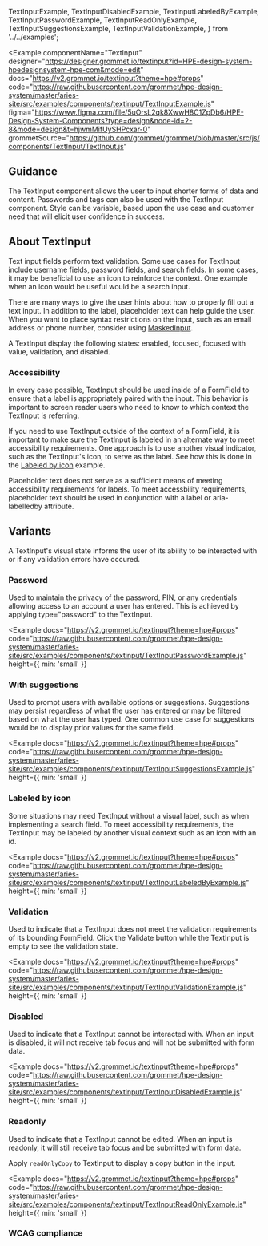   TextInputExample,
  TextInputDisabledExample,
  TextInputLabeledByExample,
  TextInputPasswordExample,
  TextInputReadOnlyExample,
  TextInputSuggestionsExample,
  TextInputValidationExample,
} from '../../examples';

<Example
  componentName="TextInput"
  designer="https://designer.grommet.io/textinput?id=HPE-design-system-hpedesignsystem-hpe-com&mode=edit"
  docs="https://v2.grommet.io/textinput?theme=hpe#props"
  code="https://raw.githubusercontent.com/grommet/hpe-design-system/master/aries-site/src/examples/components/textinput/TextInputExample.js"
  figma="https://www.figma.com/file/5uOrsL2qk8XwwH8C1ZpDb6/HPE-Design-System-Components?type=design&node-id=2-8&mode=design&t=hjwmMifUySHPcxar-0"
  grommetSource="https://github.com/grommet/grommet/blob/master/src/js/components/TextInput/TextInput.js"
>
  <TextInputExample />
</Example>

## Guidance

The TextInput component allows the user to input shorter forms of data and content. Passwords and tags can also be used with the TextInput component. Style can be variable, based upon the use case and customer need that will elicit user confidence in success.

## About TextInput

Text input fields perform text validation. Some use cases for TextInput include username fields, password fields, and search fields. In some cases, it may be beneficial to use an icon to reinforce the context. One example when an icon would be useful would be a search input.

There are many ways to give the user hints about how to properly fill out a text input. In addition to the label, placeholder text can help guide the user. When you want to place syntax restrictions on the input, such as an email address or phone number, consider using [MaskedInput](/components/maskedinput).

A TextInput display the following states: enabled, focused, focused with value, validation, and disabled.

### Accessibility

In every case possible, TextInput should be used inside of a FormField to ensure that a label is appropriately paired with the input. This behavior is important to screen reader users who need to know to which context the TextInput is referring.

If you need to use TextInput outside of the context of a FormField, it is important to make sure the TextInput is labeled in an alternate way to meet accessibility requirements. One approach is to use another visual indicator, such as the TextInput's icon, to serve as the label. See how this is done in the [Labeled by icon](#labeled-by-icon) example.

Placeholder text does not serve as a sufficient means of meeting accessibility requirements for labels. To meet accessbility requirements, placeholder text should be used in conjunction with a label or aria-labelledby attribute.

## Variants

A TextInput's visual state informs the user of its ability to be interacted with or if any validation errors have occured.

### Password

Used to maintain the privacy of the password, PIN, or any credentials allowing access to an account a user has entered. This is achieved by applying type="password" to the TextInput.

<Example
  docs="https://v2.grommet.io/textinput?theme=hpe#props"
  code="https://raw.githubusercontent.com/grommet/hpe-design-system/master/aries-site/src/examples/components/textinput/TextInputPasswordExample.js"
  height={{ min: 'small' }}
>
  <TextInputPasswordExample />
</Example>

### With suggestions

Used to prompt users with available options or suggestions. Suggestions may persist regardless of what the user has entered or may be filtered based on what the user has typed. One common use case for suggestions would be to display prior values for the same field.

<Example
  docs="https://v2.grommet.io/textinput?theme=hpe#props"
  code="https://raw.githubusercontent.com/grommet/hpe-design-system/master/aries-site/src/examples/components/textinput/TextInputSuggestionsExample.js"
  height={{ min: 'small' }}
>
  <TextInputSuggestionsExample />
</Example>

### Labeled by icon

Some situations may need TextInput without a visual label, such as when implementing a search field. To meet accessibility requirements, the TextInput may be labeled by another visual context such as an icon with an id.

<Example
  docs="https://v2.grommet.io/textinput?theme=hpe#props"
  code="https://raw.githubusercontent.com/grommet/hpe-design-system/master/aries-site/src/examples/components/textinput/TextInputLabeledByExample.js"
  height={{ min: 'small' }}
>
  <TextInputLabeledByExample />
</Example>

### Validation

Used to indicate that a TextInput does not meet the validation requirements of its bounding FormField. Click the Validate button while the TextInput is empty to see the validation state.

<Example
  docs="https://v2.grommet.io/textinput?theme=hpe#props"
  code="https://raw.githubusercontent.com/grommet/hpe-design-system/master/aries-site/src/examples/components/textinput/TextInputValidationExample.js"
  height={{ min: 'small' }}
>
  <TextInputValidationExample />
</Example>

### Disabled

Used to indicate that a TextInput cannot be interacted with. When an input is disabled, it will not receive tab focus and will not be submitted with form data.

<Example
  docs="https://v2.grommet.io/textinput?theme=hpe#props"
  code="https://raw.githubusercontent.com/grommet/hpe-design-system/master/aries-site/src/examples/components/textinput/TextInputDisabledExample.js"
  height={{ min: 'small' }}
>
  <TextInputDisabledExample />
</Example>

### Readonly

Used to indicate that a TextInput cannot be edited. When an input is readonly, it will still receive tab focus and be submitted with form data.

Apply `readOnlyCopy` to TextInput to display a copy button in the input.

<Example
  docs="https://v2.grommet.io/textinput?theme=hpe#props"
  code="https://raw.githubusercontent.com/grommet/hpe-design-system/master/aries-site/src/examples/components/textinput/TextInputReadOnlyExample.js"
  height={{ min: 'small' }}
>
  <TextInputReadOnlyExample />
</Example>

### WCAG compliance

<AccessibilitySection title="TextInput" />
